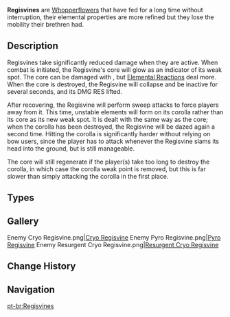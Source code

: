 {{Terminology Infobox
|image        = <gallery>
Enemy Cryo Regisvine Icon.png|Cryo
Enemy Pyro Regisvine Icon.png|Pyro
</gallery>
|type         = Enemy Groups
|type2        = Whopperflowers
|type3        = Mystical Beasts
}}
'''Regisvines''' are [[Whopperflowers]] that have fed for a long time without interruption, their elemental properties are more refined but they lose the mobility their brethren had.

==Description==
Regisvines take significantly reduced damage when they are active. When combat is initiated, the Regisvine's core will glow as an indicator of its weak spot. The core can be damaged with {{Color|Physical DMG}}, but [[Elemental Reactions]] deal more. When the core is destroyed, the Regisvine will collapse and be inactive for several seconds, and its DMG RES lifted.

After recovering, the Regisvine will perform sweep attacks to force players away from it. This time, unstable elements will form on its corolla rather than its core as its new weak spot. It is dealt with the same way as the core; when the corolla has been destroyed, the Regisvine will be dazed again a second time. Hitting the corolla is significantly harder without relying on bow users, since the player has to attack whenever the Regisvine slams its head into the ground, but is still manageable.

The core will still regenerate if the player(s) take too long to destroy the corolla, in which case the corolla weak point is removed, but this is far slower than simply attacking the corolla in the first place.

==Types==
{{Enemies by Category List|Regisvines|header=1}}

==Gallery==
<gallery hideaddbutton="true">
Enemy Cryo Regisvine.png|[[Cryo Regisvine]]
Enemy Pyro Regisvine.png|[[Pyro Regisvine]]
Enemy Resurgent Cryo Regisvine.png|[[Resurgent Cryo Regisvine]]
</gallery>

==Change History==
{{Change History|1.0}}

==Navigation==
{{Enemy Navbox|type=bosses}}

[[pt-br:Regisvines]]